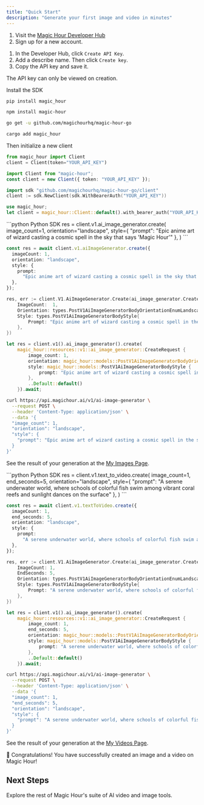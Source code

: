 ```yaml
---
title: "Quick Start"
description: "Generate your first image and video in minutes"
---
```


<Steps>

<Step title="Create Your Account">

1. Visit the [Magic Hour Developer Hub](https://magichour.ai/developer)
2. Sign up for a new account.

</Step>

<Step title="Create an API Key">

1. In the Developer Hub, click `Create API Key`.
2. Add a describe name. Then click `Create key`.
3. Copy the API key and save it.

<Warning>The API key can only be viewed on creation.</Warning>

</Step>

<Step title="Initialize SDK (Optional)">
Install the SDK

<CodeGroup>

```sh Python SDK
pip install magic_hour
```

```sh Node SDK
npm install magic-hour
```

```sh Go SDK
go get -u github.com/magichourhq/magic-hour-go
```

```sh Rust SDK
cargo add magic_hour
```

</CodeGroup>

Then initialize a new client

<CodeGroup>

```python Python SDK
from magic_hour import Client
client = Client(token="YOUR_API_KEY")
```

```typescript Node SDK
import Client from "magic-hour";
const client = new Client({ token: "YOUR_API_KEY" });
```

```go Go SDK
import sdk "github.com/magichourhq/magic-hour-go/client"
client := sdk.NewClient(sdk.WithBearerAuth("YOUR_API_KEY"))
```

```rust Rust SDK
use magic_hour;
let client = magic_hour::Client::default().with_bearer_auth("YOUR_API_KEY");
```

</CodeGroup>
</Step>

<Step title="Create an image">
<Tabs>
<Tab title="Using SDKs">

<CodeGroup>
```python Python SDK
res = client.v1.ai_image_generator.create(
    image_count=1,
    orientation="landscape",
    style={
        "prompt": "Epic anime art of wizard casting a cosmic spell in the sky that says 'Magic Hour'"
    },
)
```

```typescript Node SDK
const res = await client.v1.aiImageGenerator.create({
  imageCount: 1,
  orientation: "landscape",
  style: {
    prompt:
      "Epic anime art of wizard casting a cosmic spell in the sky that says 'Magic Hour'",
  },
});
```

```go Go SDK
res, err := client.V1.AiImageGenerator.Create(ai_image_generator.CreateRequest{
    ImageCount:  1,
    Orientation: types.PostV1AiImageGeneratorBodyOrientationEnumLandscape,
    Style: types.PostV1AiImageGeneratorBodyStyle{
        Prompt: "Epic anime art of wizard casting a cosmic spell in the sky that says 'Magic Hour'",
    },
})
```

```rust Rust SDK
let res = client.v1().ai_image_generator().create(
    magic_hour::resources::v1::ai_image_generator::CreateRequest {
        image_count: 1,
        orientation: magic_hour::models::PostV1AiImageGeneratorBodyOrientationEnum::Landscape,
        style: magic_hour::models::PostV1AiImageGeneratorBodyStyle {
            prompt: "Epic anime art of wizard casting a cosmic spell in the sky that says 'Magic Hour'".to_string(),
        },
        ..Default::default()
    }).await;
```

</CodeGroup>

</Tab>
<Tab title="Using Rest API">

```sh
curl https://api.magichour.ai/v1/ai-image-generator \
  --request POST \
  --header 'Content-Type: application/json' \
  --data '{
  "image_count": 1,
  "orientation": "landscape",
  "style": {
    "prompt": "Epic anime art of wizard casting a cosmic spell in the sky that says 'Magic Hour'"
  }
}'
```

</Tab>
</Tabs>

See the result of your generation at the [My Images Page](https://magichour.ai/dashboard/images).

</Step>

<Step title="Create a video">
<Tabs>
<Tab title="Using SDKs">

<CodeGroup>
```python Python SDK
res = client.v1.text_to_video.create(
    image_count=1,
    end_seconds=5,
    orientation="landscape",
    style={
        "prompt": "A serene underwater world, where schools of colorful fish swim among vibrant coral reefs and sunlight dances on the surface"
    },
)
```

```typescript Node SDK
const res = await client.v1.textToVideo.create({
  imageCount: 1,
  end_seconds: 5,
  orientation: "landscape",
  style: {
    prompt:
      "A serene underwater world, where schools of colorful fish swim among vibrant coral reefs and sunlight dances on the surface",
  },
});
```

```go Go SDK
res, err := client.V1.AiImageGenerator.Create(ai_image_generator.CreateRequest{
    ImageCount: 1,
    EndSeconds: 5,
    Orientation: types.PostV1AiImageGeneratorBodyOrientationEnumLandscape,
    Style: types.PostV1AiImageGeneratorBodyStyle{
        Prompt: "A serene underwater world, where schools of colorful fish swim among vibrant coral reefs and sunlight dances on the surface",
    },
})
```

```rust Rust SDK
let res = client.v1().ai_image_generator().create(
    magic_hour::resources::v1::ai_image_generator::CreateRequest {
        image_count: 1,
        end_seconds: 5,
        orientation: magic_hour::models::PostV1AiImageGeneratorBodyOrientationEnum::Landscape,
        style: magic_hour::models::PostV1AiImageGeneratorBodyStyle {
            prompt: "A serene underwater world, where schools of colorful fish swim among vibrant coral reefs and sunlight dances on the surface".to_string(),
        },
        ..Default::default()
    }).await;
```

</CodeGroup>

</Tab>
<Tab title="Using Rest API">

```sh
curl https://api.magichour.ai/v1/ai-image-generator \
  --request POST \
  --header 'Content-Type: application/json' \
  --data '{
  "image_count": 1,
  "end_seconds": 5,
  "orientation": "landscape",
  "style": {
    "prompt": "A serene underwater world, where schools of colorful fish swim among vibrant coral reefs and sunlight dances on the surface"
  }
}'
```

</Tab>
</Tabs>

See the result of your generation at the [My Videos Page](https://magichour.ai/dashboard/videos).

</Step>

</Steps>

<Check>
  🎉 Congratulations! You have successfully created an image and a video on
  Magic Hour!
</Check>

## Next Steps

Explore the rest of Magic Hour's suite of AI video and image tools.
